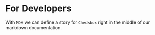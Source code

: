 
<Meta title="Guides/For Developers" />

# For Developers

With `MDX` we can define a story for `Checkbox` right in the middle of our
markdown documentation.